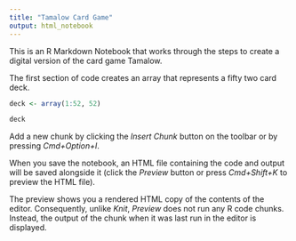 ```yaml
---
title: "Tamalow Card Game"
output: html_notebook
---
```


This is an R Markdown Notebook that works through the steps to create a digital version of the card game Tamalow.  

The first section of code creates an array that represents a fifty two card deck. 

```r

deck <- array(1:52, 52)

deck

```

Add a new chunk by clicking the *Insert Chunk* button on the toolbar or by pressing *Cmd+Option+I*.

When you save the notebook, an HTML file containing the code and output will be saved alongside it (click the *Preview* button or press *Cmd+Shift+K* to preview the HTML file). 

The preview shows you a rendered HTML copy of the contents of the editor. Consequently, unlike *Knit*, *Preview* does not run any R code chunks. Instead, the output of the chunk when it was last run in the editor is displayed.

